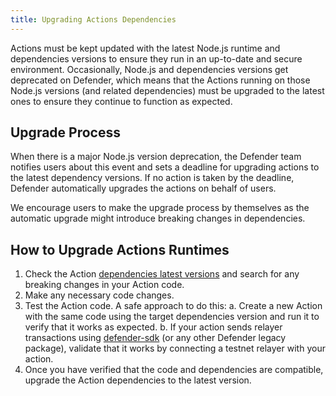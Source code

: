 ```yaml
---
title: Upgrading Actions Dependencies
---
```


Actions must be kept updated with the latest Node.js runtime and dependencies versions to ensure they run in an up-to-date and secure environment. Occasionally, Node.js and dependencies versions get deprecated on Defender, which means that the Actions running on those Node.js versions (and related dependencies) must be upgraded to the latest ones to ensure they continue to function as expected.

## Upgrade Process

When there is a major Node.js version deprecation, the Defender team notifies users about this event and sets a deadline for upgrading actions to the latest dependency versions. If no action is taken by the deadline, Defender automatically upgrades the actions on behalf of users.

<Callout type='warn'>
We encourage users to make the upgrade process by themselves as the automatic upgrade might introduce breaking changes in dependencies.
</Callout>

## How to Upgrade Actions Runtimes

1. Check the Action [dependencies latest versions](https://docs.openzeppelin.com/defender/module/actions#environment) and search for any breaking changes in your Action code.
2. Make any necessary code changes.
3. Test the Action code. A safe approach to do this:
  a. Create a new Action with the same code using the target dependencies version and run it to verify that it works as expected.
  b. If your action sends relayer transactions using [defender-sdk](https://docs.openzeppelin.com/defender/sdk) (or any other Defender legacy package), validate that it works by connecting a testnet relayer with your action.
4. Once you have verified that the code and dependencies are compatible, upgrade the Action dependencies to the latest version.
